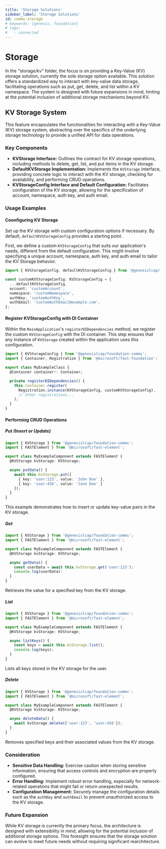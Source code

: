 ```yaml
---
title: 'Storage Solutions'
sidebar_label: 'Storage Solutions'
id: comms-storage
# keywords: [genesis, foundation]
# tags:
#   - connected
---
```


# Storage

In the "storage/kv" folder, the focus is on providing a Key-Value (KV) storage solution, currently the sole storage option available. This solution offers a standardized way to interact with key-value data storage, facilitating operations such as put, get, delete, and list within a KV namespace. The system is designed with future expansions in mind, hinting at the potential inclusion of additional storage mechanisms beyond KV.

## KV Storage System

This feature encapsulates the functionalities for interacting with a Key-Value (KV) storage system, abstracting over the specifics of the underlying storage technology to provide a unified API for data operations. 

### Key Components

- **KVStorage Interface:** Outlines the contract for KV storage operations, including methods to delete, get, list, and put items in the KV storage.
- **DefaultKVStorage Implementation:** Implements the `KVStorage` interface, providing concrete logic to interact with the KV storage, checking for availability, and performing CRUD operations.
- **KVStorageConfig Interface and Default Configuration:** Facilitates configuration of the KV storage, allowing for the specification of account, namespace, auth key, and auth email.

### Usage Examples

#### Coonfiguring KV Storage

Set up the KV storage with custom configuration options if necessary. By default, `defaultKVStorageConfig` provides a starting point.

First, we define a custom `KVStorageConfig` that suits our application's needs, different from the default configuration. This might involve specifying a unique account, namespace, auth key, and auth email to tailor the KV Storage behavior.

```typescript
import { KVStorageConfig, defaultKVStorageConfig } from '@genesislcap/foundation-comms';

const customKVStorageConfig: KVStorageConfig = {
  ...defaultKVStorageConfig,
  account: 'customAccount',
  namespace: 'customNamespace',
  authKey: 'customAuthKey',
  authEmail: 'customAuthEmail@example.com',
};
```

#### Register KVStorageConfig with DI Container

Within the `MainApplication`'s `registerDIDependencies` method, we register the custom `KVStorageConfig` with the DI container. This step ensures that any instance of `KVStorage` created within the application uses this configuration.

```typescript
import { KVStorageConfig } from '@genesislcap/foundation-comms';
import { Container, Registration } from '@microsoft/fast-foundation';

export class MyExampleClass {
  @Container container!: Container;

  private registerDIDependencies() {
    this.container.register(
      Registration.instance(KVStorageConfig, customKVStorageConfig),
      // Other registrations...
    );
  }
}
```

#### Performing CRUD Operations

##### Put (Insert or Update)

```typescript
import { KVStorage } from '@genesislcap/foundation-comms';
import { FASTElement } from '@microsoft/fast-element';

export class MyExampleComponent extends FASTElement {
  @KVStorage kvStorage: KVStorage;

  async putData() {
    await this.kvStorage.put([
      { key: 'user:123', value: 'John Doe' },
      { key: 'user:456', value: 'Jane Doe' }
    ]);
  }
}
```

This example demonstrates how to insert or update key-value pairs in the KV storage.

##### Get

```typescript
import { KVStorage } from '@genesislcap/foundation-comms';
import { FASTElement } from '@microsoft/fast-element';

export class MyExampleComponent extends FASTElement {
  @KVStorage kvStorage: KVStorage;

  async getData() {
    const userData = await this.kvStorage.get('user:123');
    console.log(userData):
  }
}
```

Retrieves the value for a specified key from the KV storage.

##### List

```typescript
import { KVStorage } from '@genesislcap/foundation-comms';
import { FASTElement } from '@microsoft/fast-element';

export class MyExampleComponent extends FASTElement {
  @KVStorage kvStorage: KVStorage;

  async listKeys() {
    const keys = await this.kvStorage.list();
    console.log(keys);
  }
}
```

Lists all keys stored in the KV storage for the user.

##### Delete

```typescript
import { KVStorage } from '@genesislcap/foundation-comms';
import { FASTElement } from '@microsoft/fast-element';

export class MyExampleComponent extends FASTElement {
  @KVStorage kvStorage: KVStorage;

  async deleteData() {
    await kvStorage.delete(['user:123', 'user:456']);
  }
}
```

Removes specified keys and their associated values from the KV storage.

### Consideration

- **Sensitive Data Handling:** Exercise caution when storing sensitive information, ensuring that access controls and encryption are properly configured.
- **Error Handling:** Implement robust error handling, especially for network-related operations that might fail or return unexpected results.
- **Configuration Management:** Securely manage the configuration details such as the `authKey` and `authEmail` to prevent unauthorized access to the KV storage.

### Future Expansion

While KV storage is currently the primary focus, the architecture is designed with extensibility in mind, allowing for the potential inclusion of additional storage options. This foresight ensures that the storage solution can evolve to meet future needs without requiring significant rearchitecture.
